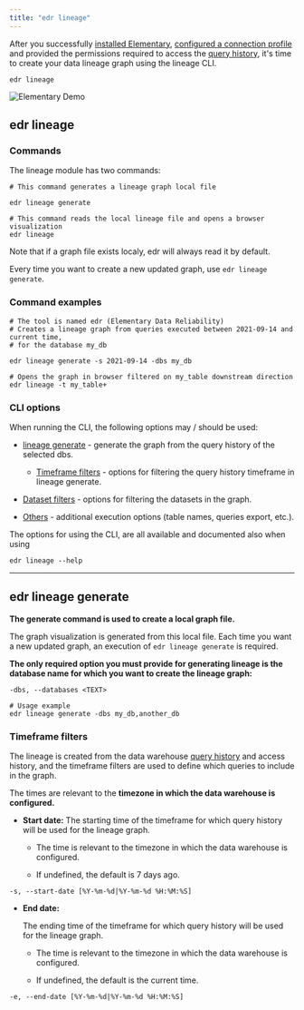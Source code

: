 ```yaml
---
title: "edr lineage"
---
```


After you successfully [installed Elementary](../learn/cli-install#install-and-configure), [configured a connection profile](../learn/cli-install#cli-configuration) and provided the permissions required to access the [query history](), it's time to create your data lineage graph using the lineage CLI.

```shell
edr lineage
```

<img src="https://res.cloudinary.com/mintlify/image/upload/v1659304880/elementary/elementary_demo_wbdu0s.gif" alt="Elementary Demo" />

## edr lineage

### Commands

The lineage module has two commands:

```
# This command generates a lineage graph local file

edr lineage generate

# This command reads the local lineage file and opens a browser visualization
edr lineage
```

Note that if a graph file exists localy, edr will always read it by default.

Every time you want to create a new updated graph, use `edr lineage generate`.

### Command examples

```
# The tool is named edr (Elementary Data Reliability)
# Creates a lineage graph from queries executed between 2021-09-14 and current time,
# for the database my_db

edr lineage generate -s 2021-09-14 -dbs my_db

# Opens the graph in browser filtered on my_table downstream direction
edr lineage -t my_table+
```

### CLI options

When running the CLI, the following options may / should be used:

- [lineage generate](#edr-lineage-generate) - generate the graph from the query history of the selected dbs.

  - [Timeframe filters](#timeframe-filters) - options for filtering the query history timeframe in lineage generate.

- [Dataset filters](./lineage-graph#options-dataset-filters) - options for filtering the datasets in the graph.

- [Others](./lineage-graph#options-others) - additional execution options (table names, queries export, etc.).

The options for using the CLI, are all available and documented also when using

```
edr lineage --help
```

---

## edr lineage generate

**The generate command is used to create a local graph file.**

The graph visualization is generated from this local file. Each time you want a new updated graph, an execution of `edr lineage generate` is required.

**The only required option you must provide for generating lineage is the database name for which you want to create the lineage graph:**

```
-dbs, --databases <TEXT>

# Usage example
edr lineage generate -dbs my_db,another_db
```

### Timeframe filters

The lineage is created from the data warehouse [query history](./query-history) and access history, and the timeframe filters are used to define which queries to include in the graph.

The times are relevant to the **timezone in which the data warehouse is configured.**

- **Start date:**
  The starting time of the timeframe for which query history will be used for the lineage graph.

  - The time is relevant to the timezone in which the data warehouse is configured.

  - If undefined, the default is 7 days ago.

```
-s, --start-date [%Y-%m-%d|%Y-%m-%d %H:%M:%S]
```

- **End date:**

  The ending time of the timeframe for which query history will be used for the lineage graph.

  - The time is relevant to the timezone in which the data warehouse is configured.

  - If undefined, the default is the current time.

```
-e, --end-date [%Y-%m-%d|%Y-%m-%d %H:%M:%S]

```
